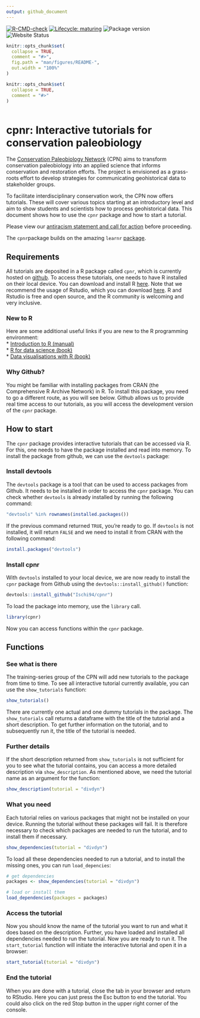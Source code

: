 ```yaml
---
output: github_document
---
```


<!-- README.md is generated from README.Rmd. Please edit that file -->

  <!-- badges: start -->
[![R-CMD-check](https://github.com/Ischi94/cpnr/workflows/R-CMD-check/badge.svg)](https://github.com/Ischi94/cpnr/actions)
[![Lifecycle: maturing](https://img.shields.io/badge/lifecycle-maturing-blue.svg)](https://www.tidyverse.org/lifecycle/#maturing)
![Package version](https://img.shields.io/github/r-package/v/Ischi94/cpnr)
![Website Status](https://img.shields.io/github/workflow/status/Ischi94/cpnr/pkgdown)
  <!-- badges: end -->
  
```r
knitr::opts_chunk$set(
  collapse = TRUE,
  comment = "#>",
  fig.path = "man/figures/README-",
  out.width = "100%"
)
```
```r
knitr::opts_chunk$set(
  collapse = TRUE,
  comment = "#>"
)
```

```r

```

# cpnr: Interactive tutorials for conservation paleobiology  
  
The [Conservation Paleobiology Network](https://conservationpaleorcn.org/) (CPN) aims to transform conservation paleobiology into an applied science that informs conservation and restoration efforts. The project is envisioned as a grass-roots effort to develop strategies for communicating geohistorical data to stakeholder groups.  
  
To facilitate interdisciplinary conservation work, the CPN now offers tutorials. These will cover various topics starting at an introductory level and aim to show students and scientists how to process geohistorical data. This document shows how to use the `cpnr` package and how to start a tutorial.  
  
Please view our [antiracism statement and call for action](https://conservationpaleorcn.org/anti-racism-statement-and-call-for-action/) before proceeding.  
  
The `cpnr`package builds on the amazing `learnr` [package](https://rstudio.github.io/learnr/).  
  
  
## Requirements  
  
All tutorials are deposited in a R package called `cpnr`, which is currently hosted on [github](https://github.com/Ischi94/cpnr). To access these tutorials, one needs to have R installed on their local device. You can download and install R [here](https://cran.r-project.org/). Note that we recommend the usage of Rstudio, which you can download [here](https://rstudio.com/products/rstudio/download/). R and Rstudio is free and open source, and the R community is welcoming and very inclusive.  
  
  
### New to R  
  
Here are some additional useful links if you are new to the R programming environment:  
* [Introduction to R (manual)](https://cran.r-project.org/doc/manuals/r-release/R-intro.pdf)  
* [R for data science (book)](https://r4ds.had.co.nz/index.html)  
* [Data visualisations with R (book)](https://ggplot2-book.org/)  
  
  
### Why Github?  
  
You might be familiar with installing packages from CRAN (the Comprehensive R Archive Network) in R. To install this package, you need to go a different route, as you will see below. Github allows us to provide real time access to our tutorials, as you will access the development version of the `cpnr` package.   
  
  
## How to start  
  
The `cpnr` package provides interactive tutorials that can be accessed via R. For this, one needs to have the package installed and read into memory. To install the package from github, we can use the `devtools` package: 
  
  
### Install devtools  
  
The `devtools` package is a tool that can be used to access packages from Github. It needs to be installed in order to access the `cpnr` package. You can check whether `devtools` is already installed by running the following command:  
  
```r
"devtools" %in% rownames(installed.packages())
```  
  
If the previous command returned `TRUE`, you're ready to go. If `devtools` is not installed, it will return `FALSE` and we need to install it from CRAN with the following command:  
  
```r
install.packages("devtools")
```   
  
### Install cpnr  
  
With `devtools` installed to your local device, we are now ready to install the `cpnr` package from Github using the `devtools::install_github()` function:  
  
```r
devtools::install_github("Ischi94/cpnr")
```   
  
To load the package into memory, use the `library` call.  
  
```r
library(cpnr)
```   
  
Now you can access functions within the `cpnr` package.  

## Functions 

### See what is there  
  
The training-series group of the CPN will add new tutorials to the package from time to time. To see all interactive tutorial currently available, you can use the `show_tutorials` function:  

```r
show_tutorials()
```  
  
There are currently one actual and one dummy tutorials in the package. The `show_tutorials` call returns a dataframe with the title of the tutorial and a short description. To get further information on the tutorial, and to subsequently run it, the title of the tutorial is needed.  
  
### Further details  
  
If the short description returned from `show_tutorials` is not sufficient for you to see what the tutorial contains, you can access a more detailed description via `show_description`. As mentioned above, we need the tutorial name as an argument for the function:  
  
```r
show_description(tutorial = "divdyn")
```  
  
### What you need  
  
Each tutorial relies on various packages that might not be installed on your device. Running the tutorial without these packages will fail. It is therefore necessary to check which packages are needed to run the tutorial, and to install them if necessary.  
  
```r
show_dependencies(tutorial = "divdyn")
```  
  
To load all these dependencies needed to run a tutorial, and to install the missing ones, you can run `load_depencies`:  
  
```r
# get dependencies
packages <- show_dependencies(tutorial = "divdyn")

# load or install them
load_dependencies(packages = packages)
```  
  
### Access the tutorial  
  
Now you should know the name of the tutorial you want to run and what it does based on the description. Further, you have loaded and installed all dependencies needed to run the tutorial. Now you are ready to run it. The `start_tutorial` function will initiate the interactive tutorial and open it in a browser:  
  
```r
start_tutorial(tutorial = "divdyn")
```  
  
### End the tutorial  
  
When you are done with a tutorial, close the tab in your browser and return to RStudio. Here you can just press the Esc button to end the tutorial. You could also click on the red Stop button in the upper right corner of the console.  
  
  

